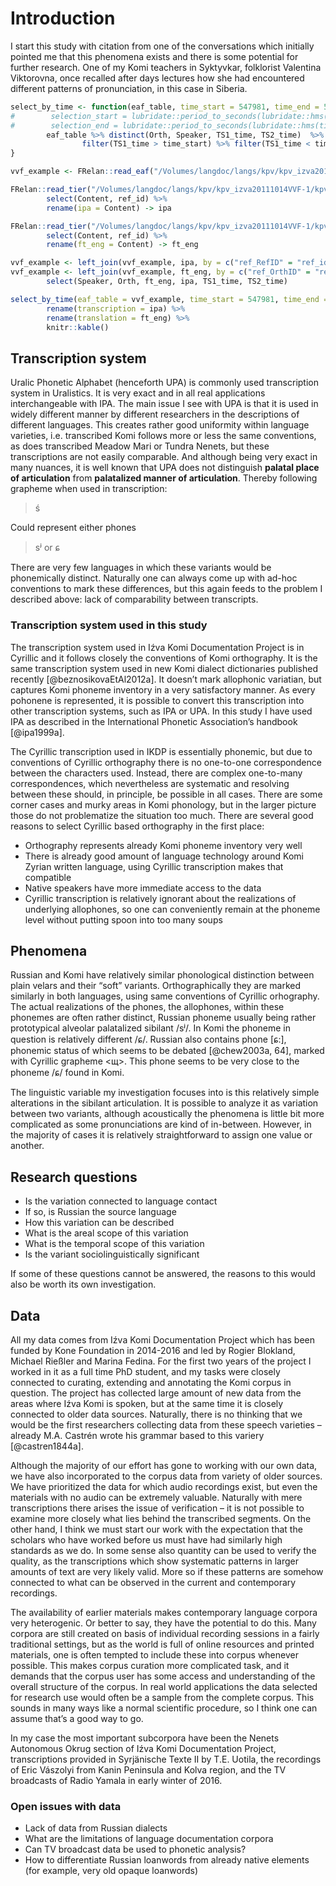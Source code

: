 # Introduction

<!-- <center><iframe width="100%" height="500" src="abstract.pdf"></iframe></center> -->

I start this study with citation from one of the conversations which initially pointed me that this phenomena exists and there is some potential for further research. One of my Komi teachers in Syktyvkar, folklorist Valentina Viktorovna, once recalled after days lectures how she had encountered different patterns of pronunciation, in this case in Siberia.

```r


select_by_time <- function(eaf_table, time_start = 547981, time_end = 578751){
#        selection_start = lubridate::period_to_seconds(lubridate::hms(time_start)) * 1000
#        selection_end = lubridate::period_to_seconds(lubridate::hms(time_end)) * 1000
        eaf_table %>% distinct(Orth, Speaker, TS1_time, TS2_time)  %>% filter(Speaker == "VVF-F-1957") %>%
                filter(TS1_time > time_start) %>% filter(TS1_time < time_end)
}

vvf_example <- FRelan::read_eaf("/Volumes/langdoc/langs/kpv/kpv_izva20111014VVF-1/kpv_izva20111014VVF-1.eaf", simplify = F)

FRelan::read_tier("/Volumes/langdoc/langs/kpv/kpv_izva20111014VVF-1/kpv_izva20111014VVF-1.eaf", "phonet-ipaT", "VVF-F-1957") %>% 
        select(Content, ref_id) %>%
        rename(ipa = Content) -> ipa

FRelan::read_tier("/Volumes/langdoc/langs/kpv/kpv_izva20111014VVF-1/kpv_izva20111014VVF-1.eaf", "ft-engT", "VVF-F-1957") %>% 
        select(Content, ref_id) %>%
        rename(ft_eng = Content) -> ft_eng

vvf_example <- left_join(vvf_example, ipa, by = c("ref_RefID" = "ref_id")) %>% distinct(ref_RefID)
vvf_example <- left_join(vvf_example, ft_eng, by = c("ref_OrthID" = "ref_id")) %>% 
        select(Speaker, Orth, ft_eng, ipa, TS1_time, TS2_time)

select_by_time(eaf_table = vvf_example, time_start = 547981, time_end = 578751) %>% select(ipa, ft_eng) %>%
        rename(transcription = ipa) %>%
        rename(translation = ft_eng) %>%
        knitr::kable()

```


## Transcription system

Uralic Phonetic Alphabet (henceforth UPA) is commonly used transcription system in Uralistics. It is very exact and in all real applications interchangeable with IPA. The main issue I see with UPA is that it is used in widely different manner by different researchers in the descriptions of different languages. This creates rather good uniformity within language varieties, i.e. transcribed Komi follows more or less the same conventions, as does transcribed Meadow Mari or Tundra Nenets, but these transcriptions are not easily comparable. And although being very exact in many nuances, it is well known that UPA does not distinguish **palatal place of articulation** from **palatalized manner of articulation**. Thereby following grapheme when used in transcription:

> ś

Could represent either phones

> sʲ or ɕ

There are very few languages in which these variants would be phonemically distinct. Naturally one can always come up with ad-hoc conventions to mark these differences, but this again feeds to the problem I described above: lack of comparability between transcripts.

### Transcription system used in this study {#transcription-system}

The transcription system used in Iźva Komi Documentation Project is in Cyrillic and it follows closely the conventions of Komi orthography. It is the same transcription system used in new Komi dialect dictionaries published recently [@beznosikovaEtAl2012a]. It doesn't mark allophonic variatian, but captures Komi phoneme inventory in a very satisfactory manner. As every pohonene is represented, it is possible to convert this transcription into other transcription systems, such as IPA or UPA. In this study I have used IPA as described in the International Phonetic Association's handbook [@ipa1999a].

The Cyrillic transcription used in IKDP is essentially phonemic, but due to conventions of Cyrillic orthography there is no one-to-one correspondence between the characters used. Instead, there are complex one-to-many correspondences, which nevertheless are systematic and resolving between these should, in principle, be possible in all cases. There are some corner cases and murky areas in Komi phonology, but in the larger picture those do not problematize the situation too much. There are several good reasons to select Cyrillic based orthography in the first place:

- Orthography represents already Komi phoneme inventory very well
- There is already good amount of language technology around Komi Zyrian written language, using Cyrillic transcription makes that compatible
- Native speakers have more immediate access to the data
- Cyrillic transcription is relatively ignorant about the realizations of underlying allophones, so one can conveniently remain at the phoneme level without putting spoon into too many soups

## Phenomena

Russian and Komi have relatively similar phonological distinction between plain velars and their "soft" variants. Orthographically they are marked similarly in both languages, using same conventions of Cyrillic orhography. The actual realizations of the phones, the allophones, within these phonemes are often rather distinct, Russian phoneme usually being rather prototypical alveolar palatalized sibilant /sʲ/. In Komi the phoneme in question is relatively different /ɕ/.  Russian also contains phone [ɕ:], phonemic status of which seems to be debated [@chew2003a, 64], marked with Cyrillic grapheme \<щ\>. This phone seems to be very close to the phoneme /ɕ/ found in Komi.

<!-- prostoj : proɕ:e 
     osʲenʲ : osʲenʲu-
     счастье > [ˈɕːæsʲtʲjə] 
     -->

The linguistic variable my investigation focuses into is this relatively simple alterations in the sibilant articulation. It is possible to analyze it as variation between two variants, although acoustically the phenomena is little bit more complicated as some pronunciations are kind of in-between. However, in the majority of cases it is relatively straightforward to assign one value or another.

## Research questions

* Is the variation connected to language contact
* If so, is Russian the source language
* How this variation can be described
* What is the areal scope of this variation
* What is the temporal scope of this variation
* Is the variant sociolinguistically significant

If some of these questions cannot be answered, the reasons to this would also be worth its own investigation.

## Data

All my data comes from Iźva Komi Documentation Project which has been funded by Kone Foundation in 2014-2016 and led by Rogier Blokland, Michael Rießler and Marina Fedina. For the first two years of the project I worked in it as a full time PhD student, and my tasks were closely connected to curating, extending and annotating the Komi corpus in question. The project has collected large amount of new data from the areas where Iźva Komi is spoken, but at the same time it is closely connected to older data sources. Naturally, there is no thinking that we would be the first researchers collecting data from these speech varieties -- already M.A. Castrén wrote his grammar based to this variery [@castren1844a].

Although the majority of our effort has gone to working with our own data, we have also incorporated to the corpus data from variety of older sources. We have prioritized the data for which audio recordings exist, but even the materials with no audio can be extremely valuable. Naturally with mere transcriptions there arises the issue of verification -- it is not possible to examine more closely what lies behind the transcribed segments. On the other hand, I think we must start our work with the expectation that the scholars who have worked before us must have had similarly high standards as we do. In some sense also quantity can be used to verify the quality, as the transcriptions which show systematic patterns in larger amounts of text are very likely valid. More so if these patterns are somehow connected to what can be observed in the current and contemporary recordings.

The availability of earlier materials makes contemporary language corpora very heterogenic. Or better to say, they have the potential to do this. Many corpora are still created on basis of individual recording sessions in a fairly traditional settings, but as the world is full of online resources and printed materials, one is often tempted to include these into corpus whenever possible. This makes corpus curation more complicated task, and it demands that the corpus user has some access and understanding of the overall structure of the corpus. In real world applications the data selected for research use would often be a sample from the complete corpus. This sounds in many ways like a normal scientific procedure, so I think one can assume that's a good way to go.

In my case the most important subcorpora have been the Nenets Autonomous Okrug section of Iźva Komi Documentation Project, transcriptions provided in Syrjänische Texte II by T.E. Uotila, the recordings of Eric Vászolyi from Kanin Peninsula and Kolva region, and the TV broadcasts of Radio Yamala in early winter of 2016.

### Open issues with data

* Lack of data from Russian dialects
* What are the limitations of language documentation corpora
* Can TV broadcast data be used to phonetic analysis?
* How to differentiate Russian loanwords from already native elements (for example, very old opaque loanwords)
